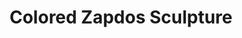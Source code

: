 ---
title: "Colored Zapdos Sculpture"
meta_title: "Colored Zapdos Sculpture craft"
description: "Craft de Colored Zapdos Sculpture"
rank: "a"
draft: false
name: "Colored Zapdos Sculpture"
recipe_img: "https://wiki.pokexgames.com/images/0/00/Colored_Zapdos_Sculpture.png"
level: 90
craft_time: 432000
result: 1
value_npc: 1
ingredients:
  - name: "Zapdos Sculpture"
    quantity: 1
    item_img: "https://wiki.pokexgames.com/images/thumb/b/b5/Zapdos_Sculpture.png/40px-Zapdos_Sculpture.png"
    value_npc: 1
  - name: "Raibolt Urn"
    quantity: 1
    item_img: "https://wiki.pokexgames.com/images/8/8b/Raibolt_Urn.png"
    value_npc: 1
  - name: "Max Volt Paw"
    quantity: 1
    item_img: "https://wiki.pokexgames.com/images/6/62/Max_Volt_Paw.png"
    value_npc: 1
  - name: "Yellow Dye"
    quantity: 50
    item_img: "https://wiki.pokexgames.com/images/4/46/Yellow_Dye.png"
    value_npc: 1
  - name: "Gold Bar"
    quantity: 20
    item_img: "https://wiki.pokexgames.com/images/0/07/Gold_bar.png"
    value_npc: 1
---